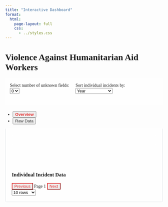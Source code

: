 ```yaml
---
title: "Interactive Dashboard"
format: 
  html:
    page-layout: full
    css: 
      - ../styles.css
---
```


```{=html}
<script src="https://cdn.plot.ly/plotly-latest.min.js"></script>
<script src="https://cdn.jsdelivr.net/npm/jquery@3.6.0/dist/jquery.min.js"></script>
<script src="https://cdn.jsdelivr.net/npm/bootstrap@5.1.3/dist/js/bootstrap.bundle.min.js"></script>

<!-- Dashboard data from file -->
<script>
// This is a minimal version of dashboard_data.js included directly
// to ensure it loads before it's needed
const dashboardData = {
  "0": {
    "countries": [
      {"country": "South Sudan", "count": 45},
      {"country": "Syria", "count": 38},
      {"country": "Afghanistan", "count": 32},
      {"country": "Somalia", "count": 28},
      {"country": "DRC", "count": 24}
    ],
    "years": [
      {"year": 1997, "count": 12},
      {"year": 1998, "count": 15},
      {"year": 1999, "count": 18},
      {"year": 2000, "count": 22},
      {"year": 2001, "count": 25},
      {"year": 2002, "count": 28},
      {"year": 2003, "count": 30},
      {"year": 2004, "count": 35},
      {"year": 2005, "count": 42},
      {"year": 2006, "count": 48},
      {"year": 2007, "count": 52},
      {"year": 2008, "count": 58},
      {"year": 2009, "count": 63},
      {"year": 2010, "count": 68},
      {"year": 2011, "count": 75},
      {"year": 2012, "count": 82},
      {"year": 2013, "count": 90},
      {"year": 2014, "count": 98},
      {"year": 2015, "count": 105},
      {"year": 2016, "count": 115},
      {"year": 2017, "count": 125},
      {"year": 2018, "count": 135},
      {"year": 2019, "count": 145},
      {"year": 2020, "count": 155}
    ],
    "fields": [
      {"field": "means_of_attack", "count": 0},
      {"field": "attack_context", "count": 0},
      {"field": "location", "count": 0},
      {"field": "motive", "count": 0},
      {"field": "actor_type", "count": 0},
      {"field": "actor_name", "count": 0}
    ],
    "casualties": {
      "total_killed": 2.8,
      "total_wounded": 4.2,
      "total_kidnapped": 1.5,
      "total_affected": 8.5
    },
    "total_incidents": 450,
    "raw_data": [
      {
        "incident_id": "1001",
        "year": 2020,
        "month": 6,
        "day": 15,
        "country": "South Sudan",
        "means_of_attack": "Shooting",
        "attack_context": "Targeted",
        "location": "Field Office",
        "motive": "Political",
        "actor_type": "Non-State",
        "actor_name": "Armed Group",
        "total_killed": 3,
        "total_wounded": 5,
        "total_kidnapped": 0,
        "total_affected": 8
      },
      {
        "incident_id": "1002",
        "year": 2020,
        "month": 5,
        "day": 22,
        "country": "Syria",
        "means_of_attack": "IED",
        "attack_context": "Collateral",
        "location": "Vehicle",
        "motive": "Unknown",
        "actor_type": "Non-State",
        "actor_name": "Armed Group",
        "total_killed": 2,
        "total_wounded": 3,
        "total_kidnapped": 0,
        "total_affected": 5
      }
    ],
    "columns": ["incident_id", "year", "month", "day", "country", "means_of_attack", "attack_context", "location", "motive", "actor_type", "actor_name", "total_killed", "total_wounded", "total_kidnapped", "total_affected"]
  },
  "1": {
    "countries": [
      {"country": "Afghanistan", "count": 42},
      {"country": "Somalia", "count": 36},
      {"country": "South Sudan", "count": 31},
      {"country": "Syria", "count": 28},
      {"country": "Yemen", "count": 22}
    ],
    "years": [
      {"year": 1997, "count": 10},
      {"year": 1998, "count": 12},
      {"year": 1999, "count": 15},
      {"year": 2000, "count": 18},
      {"year": 2001, "count": 22},
      {"year": 2002, "count": 25},
      {"year": 2003, "count": 28},
      {"year": 2004, "count": 32},
      {"year": 2005, "count": 38},
      {"year": 2006, "count": 42},
      {"year": 2007, "count": 48},
      {"year": 2008, "count": 54},
      {"year": 2009, "count": 60},
      {"year": 2010, "count": 65},
      {"year": 2011, "count": 72},
      {"year": 2012, "count": 78},
      {"year": 2013, "count": 85},
      {"year": 2014, "count": 92},
      {"year": 2015, "count": 100},
      {"year": 2016, "count": 108},
      {"year": 2017, "count": 118},
      {"year": 2018, "count": 128},
      {"year": 2019, "count": 138},
      {"year": 2020, "count": 148}
    ],
    "fields": [
      {"field": "means_of_attack", "count": 85},
      {"field": "attack_context", "count": 68},
      {"field": "location", "count": 45},
      {"field": "motive", "count": 120},
      {"field": "actor_type", "count": 35},
      {"field": "actor_name", "count": 160}
    ],
    "casualties": {
      "total_killed": 3.2,
      "total_wounded": 4.8,
      "total_kidnapped": 1.8,
      "total_affected": 9.8
    },
    "total_incidents": 420,
    "raw_data": [
      {
        "incident_id": "2001",
        "year": 2020,
        "month": 7,
        "day": 8,
        "country": "Afghanistan",
        "means_of_attack": "Shooting",
        "attack_context": "Targeted",
        "location": "Field Office",
        "motive": "Unknown",
        "actor_type": "Non-State",
        "actor_name": "Unknown",
        "total_killed": 2,
        "total_wounded": 4,
        "total_kidnapped": 0,
        "total_affected": 6
      },
      {
        "incident_id": "2002",
        "year": 2020,
        "month": 6,
        "day": 15,
        "country": "Somalia",
        "means_of_attack": "Unknown",
        "attack_context": "Targeted",
        "location": "Road",
        "motive": "Unknown",
        "actor_type": "Non-State",
        "actor_name": "Armed Group",
        "total_killed": 3,
        "total_wounded": 2,
        "total_kidnapped": 1,
        "total_affected": 6
      }
    ],
    "columns": ["incident_id", "year", "month", "day", "country", "means_of_attack", "attack_context", "location", "motive", "actor_type", "actor_name", "total_killed", "total_wounded", "total_kidnapped", "total_affected"]
  }
};
</script>

<div class="container-fluid dashboard-container">
    <h1 class="mt-3 mb-4">Violence Against Humanitarian Aid Workers</h1>
    
    <div class="control-panel">
        <div class="row">
            <div class="col-md-6">
                <label for="unknown-selector" class="form-label">Select number of unknown fields:</label>
                <select id="unknown-selector" class="form-select" onchange="updateDashboard(this.value)">
                    <option value="0">0</option>
                    <option value="1">1</option>
                </select>
            </div>
            <div class="col-md-6">
                <label for="sort-selector" class="form-label">Sort individual incidents by:</label>
                <select id="sort-selector" class="form-select" onchange="sortData(this.value)">
                    <option value="year">Year</option>
                    <option value="total_affected">Total Affected</option>
                    <option value="total_killed">Total Killed</option>
                    <option value="total_wounded">Total Wounded</option>
                    <option value="total_kidnapped">Total Kidnapped</option>
                    <option value="country">Country</option>
                </select>
            </div>
        </div>
    </div>
    
    <ul class="nav nav-tabs" id="dashboardTabs" role="tablist">
        <li class="nav-item" role="presentation">
            <button class="nav-link active" id="overview-tab" data-bs-toggle="tab" data-bs-target="#overview" type="button" role="tab">Overview</button>
        </li>
        <li class="nav-item" role="presentation">
            <button class="nav-link" id="data-tab" data-bs-toggle="tab" data-bs-target="#data" type="button" role="tab">Raw Data</button>
        </li>
    </ul>
    
    <div class="tab-content" id="dashboardTabsContent">
        <div class="tab-pane fade show active" id="overview" role="tabpanel">
            <div id="summary-stats" class="summary-box"></div>
            
            <div class="row">
                <div class="col-md-6">
                    <div id="country-chart"></div>
                </div>
                <div class="col-md-6">
                    <div id="year-chart"></div>
                </div>
            </div>
            
            <div class="row mt-4">
                <div class="col-md-6">
                    <div id="fields-chart"></div>
                </div>
                <div class="col-md-6">
                    <div id="casualties-table"></div>
                </div>
            </div>
        </div>
        
        <div class="tab-pane fade" id="data" role="tabpanel">
            <div class="data-table-container">
                <h3>Individual Incident Data</h3>
                <div id="data-pagination" class="d-flex justify-content-between align-items-center mb-3">
                    <div>
                        <button id="prev-page" class="btn btn-sm btn-outline-secondary" onclick="prevPage()">Previous</button>
                        <span id="page-info" class="mx-2">Page 1</span>
                        <button id="next-page" class="btn btn-sm btn-outline-secondary" onclick="nextPage()">Next</button>
                    </div>
                    <div>
                        <select id="page-size" class="form-select form-select-sm" style="width: auto;" onchange="changePageSize(this.value)">
                            <option value="10">10 rows</option>
                            <option value="25">25 rows</option>
                            <option value="50">50 rows</option>
                            <option value="100">100 rows</option>
                        </select>
                    </div>
                </div>
                <div id="data-table"></div>
            </div>
        </div>
    </div>
</div>

<!-- Dashboard JS code -->
<script>
let currentPage = 1;
let pageSize = 10;
let currentSort = 'year';
let currentSortAsc = false;
let currentUnknownCount = null;

// Initial setup
document.addEventListener('DOMContentLoaded', function() {
    // Check if dropdown exists before accessing its value
    const unknownSelector = document.getElementById('unknown-selector');
    if (unknownSelector && unknownSelector.options.length > 0) {
        currentUnknownCount = unknownSelector.value;
        updateDashboard(currentUnknownCount);
    } else {
        console.error("Unknown selector dropdown not initialized or empty");
    }
});

function updateDashboard(unknownCount) {
    if (!dashboardData || !dashboardData[unknownCount]) {
        console.error("Dashboard data not available for unknown count:", unknownCount);
        return;
    }
    
    currentUnknownCount = unknownCount;
    currentPage = 1; // Reset to first page when changing filters
    const data = dashboardData[unknownCount];
    
    // Update summary stats
    updateSummaryStats(data);
    
    // Update charts
    updateCharts(data);
    
    // Update data table
    renderDataTable();
}

function updateSummaryStats(data) {
    let summaryHTML = `
        <div class="row">
            <div class="col-md-12">
                <h2>Summary for Incidents with ${currentUnknownCount} Unknown Fields</h2>
                <p>Found ${data.total_incidents} incidents with ${currentUnknownCount} unknown fields.</p>
            </div>
        </div>
    `;
    
    document.getElementById('summary-stats').innerHTML = summaryHTML;
}

function updateCharts(data) {
    // Update country chart
    const countryData = [{
        x: data.countries.map(d => d.country),
        y: data.countries.map(d => d.count),
        type: 'bar',
        marker: {color: '#e32d2d'}
    }];
    
    Plotly.newPlot('country-chart', countryData, {
        title: 'Top Countries',
        xaxis: {title: 'Country'},
        yaxis: {title: 'Number of Incidents'}
    });
    
    // Update year chart
    const yearData = [{
        x: data.years.map(d => d.year),
        y: data.years.map(d => d.count),
        type: 'scatter',
        mode: 'lines+markers',
        marker: {color: '#e32d2d'}
    }];
    
    Plotly.newPlot('year-chart', yearData, {
        title: 'Incidents by Year',
        xaxis: {title: 'Year'},
        yaxis: {title: 'Number of Incidents'}
    });
    
    // Update fields chart
    const fieldsData = [{
        x: data.fields.map(d => d.field),
        y: data.fields.map(d => d.count),
        type: 'bar',
        marker: {color: '#e32d2d'}
    }];
    
    Plotly.newPlot('fields-chart', fieldsData, {
        title: 'Distribution of Unknown Fields',
        xaxis: {title: 'Field'},
        yaxis: {title: 'Number of Incidents'}
    });
    
    // Update casualties table
    let tableHTML = `
        <h3>Casualty Statistics (Average per Incident)</h3>
        <table class="table table-striped">
            <thead>
                <tr>
                    <th>Metric</th>
                    <th>Value</th>
                </tr>
            </thead>
            <tbody>
    `;
    
    Object.entries(data.casualties).forEach(([key, value]) => {
        tableHTML += `
            <tr>
                <td>${key.replace('total_', '').charAt(0).toUpperCase() + key.replace('total_', '').slice(1)}</td>
                <td>${value.toFixed(2)}</td>
            </tr>
        `;
    });
    
    tableHTML += '</tbody></table>';
    document.getElementById('casualties-table').innerHTML = tableHTML;
}

function renderDataTable() {
    const data = dashboardData[currentUnknownCount];
    const rawData = [...data.raw_data]; // Create a copy to avoid modifying the original
    
    // Sort data
    rawData.sort((a, b) => {
        const aVal = a[currentSort];
        const bVal = b[currentSort];
        
        // Handle different data types
        if (typeof aVal === 'number' && typeof bVal === 'number') {
            return currentSortAsc ? aVal - bVal : bVal - aVal;
        } else {
            const aStr = String(aVal);
            const bStr = String(bVal);
            return currentSortAsc ? aStr.localeCompare(bStr) : bStr.localeCompare(aStr);
        }
    });
    
    // Paginate
    const startIdx = (currentPage - 1) * pageSize;
    const endIdx = startIdx + pageSize;
    const pagedData = rawData.slice(startIdx, endIdx);
    
    // Create table HTML
    let tableHTML = `
        <table class="table table-striped table-hover">
            <thead>
                <tr>
    `;
    
    // Add table headers with sort indicators
    data.columns.forEach(col => {
        const sortIcon = col === currentSort 
            ? currentSortAsc ? '↑' : '↓' 
            : '';
        tableHTML += `<th onclick="changeSort('${col}')" style="cursor: pointer;">${col} ${sortIcon}</th>`;
    });
    
    tableHTML += `
                </tr>
            </thead>
            <tbody>
    `;
    
    // Add table rows
    pagedData.forEach(row => {
        tableHTML += '<tr>';
        data.columns.forEach(col => {
            tableHTML += `<td>${row[col]}</td>`;
        });
        tableHTML += '</tr>';
    });
    
    tableHTML += `
            </tbody>
        </table>
    `;
    
    // Update the table
    document.getElementById('data-table').innerHTML = tableHTML;
    
    // Update pagination info
    const totalPages = Math.ceil(rawData.length / pageSize);
    document.getElementById('page-info').textContent = `Page ${currentPage} of ${totalPages}`;
    document.getElementById('prev-page').disabled = currentPage === 1;
    document.getElementById('next-page').disabled = currentPage === totalPages;
}

function changeSort(column) {
    if (currentSort === column) {
        // Toggle sort direction
        currentSortAsc = !currentSortAsc;
    } else {
        // Set new sort column
        currentSort = column;
        currentSortAsc = false; // Default to descending
    }
    renderDataTable();
}

function sortData(column) {
    currentSort = column;
    currentSortAsc = false;
    renderDataTable();
}

function prevPage() {
    if (currentPage > 1) {
        currentPage--;
        renderDataTable();
    }
}

function nextPage() {
    const data = dashboardData[currentUnknownCount];
    const totalPages = Math.ceil(data.raw_data.length / pageSize);
    if (currentPage < totalPages) {
        currentPage++;
        renderDataTable();
    }
}

function changePageSize(size) {
    pageSize = parseInt(size);
    currentPage = 1; // Reset to first page
    renderDataTable();
}
</script>
```

<style>
/* Dashboard-specific styles */
.dashboard-container { 
    margin-top: 20px; 
    font-family: 'Merriweather', serif;
}

.row { 
    display: flex; 
    margin-bottom: 20px; 
}

.chart { 
    width: 48%; 
    margin: 0 1%; 
}

.control-panel { 
    background-color: rgba(255, 255, 255, 0.7);
    padding: 15px; 
    border-radius: 5px;
    margin-bottom: 20px;
}

.data-table-container {
    margin-top: 30px;
    overflow-x: auto;
}

.summary-box {
    background-color: rgba(255, 255, 255, 0.7);
    padding: 15px;
    border-radius: 5px;
    margin-bottom: 15px;
}

.tab-content {
    padding: 20px;
    border: 1px solid #dee2e6;
    border-top: none;
    border-radius: 0 0 5px 5px;
    background-color: rgba(255, 255, 255, 0.8);
}

/* Style buttons to match theme */
.btn-outline-secondary {
    color: #e32d2d;
    border-color: #e32d2d;
}

.btn-outline-secondary:hover {
    background-color: #e32d2d;
    color: white;
    border-color: #e32d2d;
}

/* Style the tabs */
.nav-tabs .nav-link {
    color: #333;
}

.nav-tabs .nav-link.active {
    color: #e32d2d;
    font-weight: bold;
}
</style>